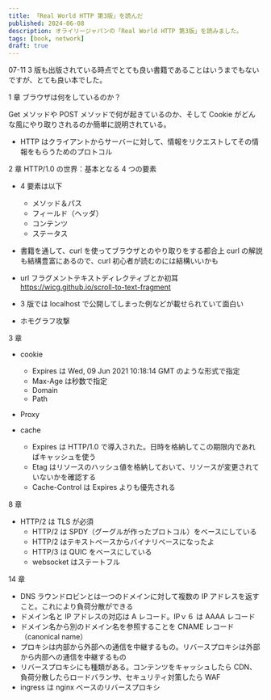 ```yaml
---
title: 「Real World HTTP 第3版」を読んだ
published: 2024-06-08
description: オライリージャパンの「Real World HTTP 第3版」を読みました。
tags: [book, network]
draft: true
---
```


07-11
3 版も出版されている時点でとても良い書籍であることはいうまでもないですが、とても良い本でした。

1 章 ブラウザは何をしているのか？

Get メソッドや POST メソッドで何が起きているのか、そして Cookie がどんな風にやり取りされるのか簡単に説明されている。

- HTTP はクライアントからサーバーに対して、情報をリクエストしてその情報をもらうためのプロトコル

2 章 HTTP/1.0 の世界：基本となる 4 つの要素

- 4 要素は以下
    - メソッド＆パス
    - フィールド（ヘッダ）
    - コンテンツ
    - ステータス

- 書籍を通して、curl を使ってブラウザとのやり取りをする都合上 curl の解説も結構豊富にあるので、curl 初心者が読むのには結構いいかも
- url フラグメントテキストディレクティブとか初耳　https://wicg.github.io/scroll-to-text-fragment
- 3 版では localhost で公開してしまった例などが載せられていて面白い
- ホモグラフ攻撃

3 章

- cookie
    - Expires は Wed, 09 Jun 2021 10:18:14 GMT のような形式で指定
    - Max-Age は秒数で指定
    - Domain
    - Path
- Proxy

- cache
    - Expires は HTTP/1.0 で導入された。日時を格納してこの期限内であればキャッシュを使う
    - Etag はリソースのハッシュ値を格納しておいて、リソースが変更されていないかを確認する
    - Cache-Control は Expires よりも優先される

8 章
- HTTP/2 は TLS が必須
    - HTTP/2 は SPDY（グーグルが作ったプロトコル）をベースにしている
    - HTTP/2 はテキストベースからバイナリベースになったよ
    - HTTP/3 は QUIC をベースにしている
    - websocket はステートフル

14 章
- DNS ラウンドロビンとは一つのドメインに対して複数の IP アドレスを返すこと。これにより負荷分散ができる
- ドメイン名と IP アドレスの対応は A レコード。IPｖ６ は AAAA レコード
- ドメイン名から別のドメイン名を参照することを CNAME レコード（canonical name）
- プロキシは内部から外部への通信を中継するもの。リバースプロキシは外部から内部への通信を中継するもの
- リバースプロキシにも種類がある。コンテンツをキャッシュしたら CDN、負荷分散したらロードバランサ、セキュリティ対策したら WAF
- ingress は nginx ベースのリバースプロキシ